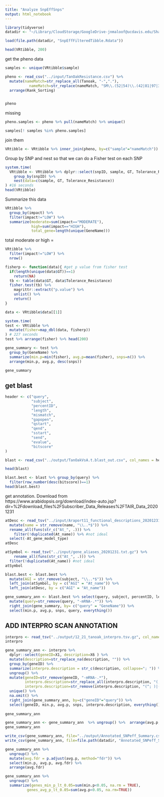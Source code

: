 ```yaml
---
title: "Analyze SnpEffSnps"
output: html_notebook
---
```


```r
library(tidyverse)
datadir <- "~/Library/CloudStorage/GoogleDrive-jnmaloof@ucdavis.edu/Shared drives/TanOak/new_12_2021_assembly/"
```

```r
load(file.path(datadir, "SnpEffFilteredTibble.Rdata"))
```

```r
head(VRtibble, 200)
```
get the pheno data
```r

samples <- unique(VRtibble$sample)

pheno <- read_csv("../input/TanOakResistance.csv") %>%
  mutate(nameMatch=str_replace_all(Tanoak, "-","."),
           nameMatch=str_replace(nameMatch, "SM\\.(52|54)\\.(42|81|97|37)", "\\1.\\2")) %>%
  arrange(Rank_Sorting)
  

pheno

```

missing 
```r
pheno.samples <- pheno %>% pull(nameMatch) %>% unique()

samples[! samples %in% pheno.samples]
```


join them
```r
VRtibble <- VRtibble %>% inner_join(pheno, by=c("sample"="nameMatch"))
```

Group by SNP and nest so that we can do a Fisher test on each SNP
```r
system.time(
  VRtibble <- VRtibble %>% dplyr::select(snpID, sample, GT, Tolerance_Resistance, effect, impact, GeneName, CDSpos_len) %>%
    group_by(snpID) %>%
    nest(data=c(sample, GT, Tolerance_Resistance))
) #16 seconds
head(VRtibble)
```

Summarize this data 

```r
VRtibble %>%
  group_by(impact) %>%
  filter(impact!="LOW") %>%
  summarize(moderate=sum(impact=="MODERATE"),
            high=sum(impact=="HIGH"),
            total_gene=length(unique(GeneName)))
```

total moderate or high = 
```r
VRtibble %>%
  filter(impact!="LOW") %>%
  nrow()
```


```r
fisherp <- function(data){ #get p value from fisher test
  if(length(unique(data$GT))==1) 
    return(NA) 
  tb <- table(data$GT, data$Tolerance_Resistance)
  fisher.test(tb) %>%
    magrittr::extract("p.value") %>% 
    unlist() %>%
    return()
}
```

```r
data <- VRtibble$data[[1]]
```


```r
system.time(
test <- VRtibble %>%
  mutate(fisher=map_dbl(data, fisherp))
) # 227 seconds
test %>% arrange(fisher) %>% head(200)
```

```r
gene_summary <- test %>%
  group_by(GeneName) %>%
  summarize(min.p=min(fisher), avg.p=mean(fisher), snps=n()) %>%
  arrange(min.p, avg.p, desc(snps))
```


```r
gene_summary
```

## get blast

```r
header <- c("query",
            "subject",
            "percentID",
            "length",
            "mismatch",
            "gapopen",
            "qstart",
            "qend",
            "sstart",
            "send",
            "evalue",
            "bitscore"
)

blast <- read_csv("../output/TanOakVsA.t.blast_out.csv", col_names = header)

head(blast)
```

```r
blast.best <- blast %>% group_by(query) %>%
  filter(row_number(desc(bitscore))==1)
head(blast.best)
```

get annotation.  Download from https://www.arabidopsis.org/download/index-auto.jsp?dir=%2Fdownload_files%2FSubscriber_Data_Releases%2FTAIR_Data_20201231

```r
atDesc <- read_tsv("../input/Araport11_functional_descriptions_20201231.txt.gz") %>%
  mutate(name = str_remove(name, "\\..*$")) %>%
  rename_all(funs(str_c("At_", .))) %>%
    filter(!duplicated(At_name)) %>% #not ideal
  select(-At_gene_model_type)
atDesc
```

```r
atSymbol <- read_tsv("../input/gene_aliases_20201231.txt.gz") %>%
    rename_all(funs(str_c("At_", .))) %>%
  filter(!duplicated(At_name)) #not ideal
atSymbol
```

```r
blast.best <- blast.best %>%
  mutate(AGI = str_remove(subject, "\\..*$")) %>%
  left_join(atSymbol, by = c("AGI" = "At_name")) %>%
  left_join(atDesc, by = c("AGI" = "At_name"))
```

```r
gene_summary_ann <- blast.best %>% select(query, subject, percentID, length, starts_with("At_")) %>%
  mutate(query=str_remove(query, "-mRNA-.*")) %>%
  right_join(gene_summary, by= c("query" = "GeneName")) %>%
  select(min.p, avg.p, snps, query, everything())
```


## ADD INTERPRO SCAN ANNOTATION

```r
interpro <- read_tsv("../output/12_21_tanoak_interpro.tsv.gz", col_names = FALSE)
interpro
```

```r
gene_summary_ann <- interpro %>% 
  dplyr::select(geneID=X1, description=X6 ) %>% 
  mutate(description=str_replace_na(description, "")) %>%
  group_by(geneID) %>%
  summarize(interpro.description = str_c(description, collapse="; ")) %>%
  ungroup() %>%
  mutate(geneID=str_remove(geneID, "-mRNA-.*"),
         interpro.description=str_replace_all(interpro.description, "(; ){2,}", "; "),
         interpro.description=str_remove(interpro.description, "(^; )|(; $)")) %>%
  unique() %>% 
  na.omit() %>% 
  right_join(gene_summary_ann, by=c("geneID"="query")) %>%
  select(geneID, min.p, avg.p, snps, interpro.description, everything())
  
gene_summary_ann
```


```r
gene_summary_ann <- gene_summary_ann  %>% ungroup() %>%  arrange(avg.p, desc(snps))
gene_summary_ann   
```

```r
write_csv(gene_summary_ann, file="../output/Annotated_SNPeff_Summary.csv")
write_csv(gene_summary_ann, file=file.path(datadir, "Annotated_SNPeff_Summary.csv"))

```

```r
gene_summary_ann %>%
  ungroup() %>%
  mutate(avg.fdr = p.adjust(avg.p, method="fdr")) %>%
  select(min.p, avg.p, avg.fdr) %>%
  arrange(avg.fdr)
```

```r
gene_summary_ann %>%
  ungroup() %>%
  summarize(genes_min_p_lt_0.05=sum(min.p<0.05, na.rm = TRUE),
          genes_avg_p_lt_0.05=sum(avg.p<0.05, na.rm=TRUE))
```


